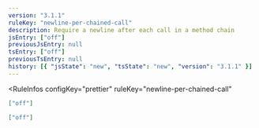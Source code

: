```yaml
---
version: "3.1.1"
ruleKey: "newline-per-chained-call"
description: Require a newline after each call in a method chain
jsEntry: ["off"]
previousJsEntry: null
tsEntry: ["off"]
previousTsEntry: null
history: [{ "jsState": "new", "tsState": "new", "version": "3.1.1" }]
---
```


<RuleInfos 
  configKey="prettier" 
  ruleKey="newline-per-chained-call" 
>

```json
["off"]
```

```json
["off"]
```

</RuleInfos>
